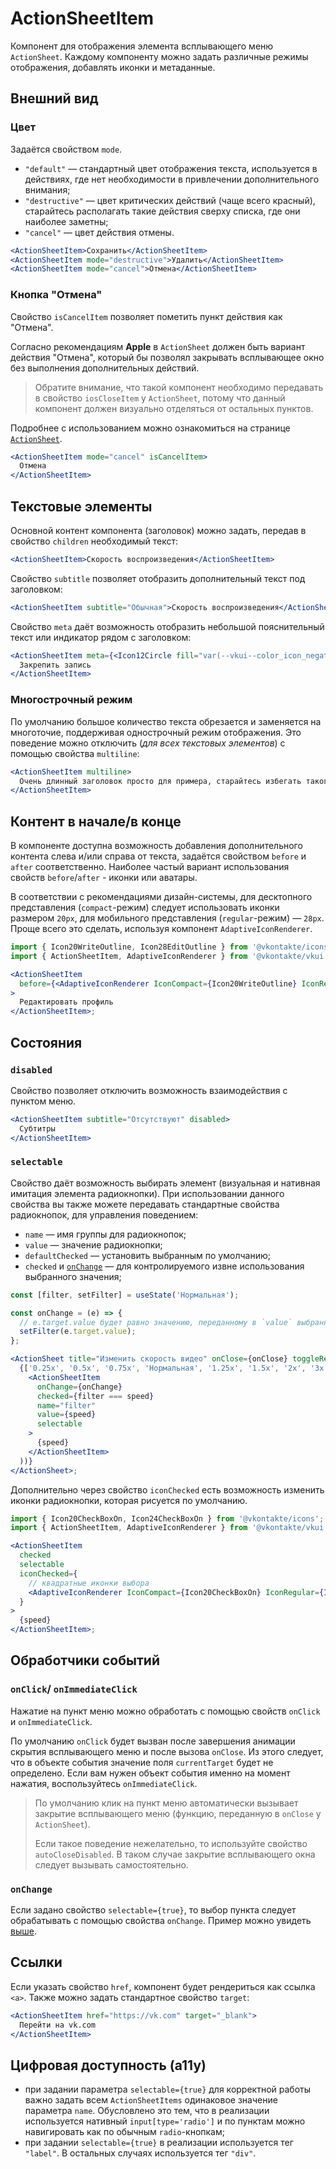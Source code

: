 <Overview>

# ActionSheetItem

Компонент для отображения элемента всплывающего меню `ActionSheet`. Каждому компоненту можно задать различные режимы отображения,
добавлять иконки и метаданные.

</Overview>

## Внешний вид

### Цвет

Задаётся свойством `mode`.

- `"default"` — стандартный цвет отображения текста, используется в действиях,
  где нет необходимости в привлечении дополнительного внимания;
- `"destructive"` — цвет критических действий (чаще всего красный), старайтесь располагать такие действия сверху списка,
  где они наиболее заметны;
- `"cancel"` — цвет действия отмены.

```jsx
<ActionSheetItem>Сохранить</ActionSheetItem>
<ActionSheetItem mode="destructive">Удалить</ActionSheetItem>
<ActionSheetItem mode="cancel">Отмена</ActionSheetItem>
```

### Кнопка "Отмена"

Свойство `isCancelItem` позволяет пометить пункт действия как "Отмена".

Согласно рекомендациям **Apple** в `ActionSheet` должен быть вариант действия "Отмена", который
бы позволял закрывать всплывающее окно без выполнения дополнительных действий.

> Обратите внимание, что такой компонент необходимо передавать в свойство `iosCloseItem` у `ActionSheet`,
> потому что данный компонент должен визуально отделяться от остальных пунктов.

Подробнее с использованием можно ознакомиться на странице [`ActionSheet`](/components/action-sheet#cancel-item).

```jsx
<ActionSheetItem mode="cancel" isCancelItem>
  Отмена
</ActionSheetItem>
```

## Текстовые элементы

Основной контент компонента (заголовок) можно задать, передав в свойство `children` необходимый текст:

```jsx
<ActionSheetItem>Скорость воспроизведения</ActionSheetItem>
```

Свойство `subtitle` позволяет отобразить дополнительный текст под заголовком:

```jsx
<ActionSheetItem subtitle="Обычная">Скорость воспроизведения</ActionSheetItem>
```

Свойство `meta` даёт возможность отобразить небольшой пояснительный текст или индикатор рядом с заголовком:

```jsx
<ActionSheetItem meta={<Icon12Circle fill="var(--vkui--color_icon_negative)" />}>
  Закрепить запись
</ActionSheetItem>
```

### Многострочный режим

По умолчанию большое количество текста обрезается и заменяется на многоточие, поддерживая однострочный режим отображения.
Это поведение можно отключить (_для всех текстовых элементов_) с помощью свойства `multiline`:

```jsx
<ActionSheetItem multiline>
  Очень длинный заголовок просто для примера, старайтесь избегать такого
</ActionSheetItem>
```

## Контент в начале/в конце

В компоненте доступна возможность добавления дополнительного контента слева и/или справа от текста,
задаётся свойством `before` и `after` соответственно.
Наиболее частый вариант использования свойств `before`/`after` - иконки или аватары.

В соответствии с рекомендациями дизайн-системы, для десктопного представления (`compact`-режим) следует
использовать иконки размером `20px`, для мобильного представления (`regular`-режим) — `28px`.
Проще всего это сделать, используя компонент `AdaptiveIconRenderer`.

```jsx
import { Icon20WriteOutline, Icon28EditOutline } from '@vkontakte/icons';
import { ActionSheetItem, AdaptiveIconRenderer } from '@vkontakte/vkui';

<ActionSheetItem
  before={<AdaptiveIconRenderer IconCompact={Icon20WriteOutline} IconRegular={Icon28EditOutline} />}
>
  Редактировать профиль
</ActionSheetItem>;
```

## Состояния

### `disabled`

Свойство позволяет отключить возможность взаимодействия с пунктом меню.

```jsx
<ActionSheetItem subtitle="Отсутствуют" disabled>
  Субтитры
</ActionSheetItem>
```

### `selectable`

Свойство даёт возможность выбирать элемент (визуальная и нативная имитация элемента радиокнопки).
При использовании данного свойства вы также можете передавать стандартные свойства радиокнопок, для управления поведением:

- `name` — имя группы для радиокнопок;
- `value` — значение радиокнопки;
- `defaultChecked` — установить выбранным по умолчанию;
- `checked` и [`onChange`](#onchange) — для контролируемого извне использования выбранного значения;

```jsx
const [filter, setFilter] = useState('Нормальная');

const onChange = (e) => {
  // e.target.value будет равно значению, переданному в `value` выбранного компонента `ActionSheetItem`
  setFilter(e.target.value);
};

<ActionSheet title="Изменить скорость видео" onClose={onClose} toggleRef={selectableTargetRef}>
  {['0.25x', '0.5x', '0.75x', 'Нормальная', '1.25x', '1.5x', '2x', '3x'].map((speed) => (
    <ActionSheetItem
      onChange={onChange}
      checked={filter === speed}
      name="filter"
      value={speed}
      selectable
    >
      {speed}
    </ActionSheetItem>
  ))}
</ActionSheet>;
```

Дополнительно через свойство `iconChecked` есть возможность изменить иконки радиокнопки, которая рисуется по умолчанию.

```jsx
import { Icon20CheckBoxOn, Icon24CheckBoxOn } from '@vkontakte/icons';
import { ActionSheetItem, AdaptiveIconRenderer } from '@vkontakte/vkui';

<ActionSheetItem
  checked
  selectable
  iconChecked={
    // квадратные иконки выбора
    <AdaptiveIconRenderer IconCompact={Icon20CheckBoxOn} IconRegular={Icon24CheckBoxOn} />
  }
>
  {speed}
</ActionSheetItem>;
```

## Обработчики событий

### `onClick`/ `onImmediateClick`

Нажатие на пункт меню можно обработать с помощью свойств `onClick` и `onImmediateClick`.

По умолчанию `onClick` будет вызван после завершения анимации скрытия всплывающего меню и после вызова `onClose`.
Из этого следует, что в объекте события значение поля `currentTarget` будет не определено.
Если вам нужен объект события именно на момент нажатия, воспользуйтесь `onImmediateClick`.

> По умолчанию клик на пункт меню автоматически вызывает закрытие всплывающего меню (функцию, переданную в `onClose` у `ActionSheet`).
>
> Если такое поведение нежелательно, то используйте свойство `autoCloseDisabled`. В таком случае закрытие всплывающего окна
> следует вызывать самостоятельно.

### `onChange`

Если задано свойство `selectable={true}`, то выбор пункта следует обрабатывать с помощью свойства `onChange`.
Пример можно увидеть [выше](#selectable).

## Ссылки

Если указать свойство `href`, компонент будет рендериться как ссылка `<a>`.
Также можно задать стандартное свойство `target`:

```jsx
<ActionSheetItem href="https://vk.com" target="_blank">
  Перейти на vk.com
</ActionSheetItem>
```

## Цифровая доступность (a11y)

- при задании параметра `selectable={true}` для корректной работы важно задать всем `ActionSheetItems` одинаковое значение параметра `name`.
  Обусловлено это тем, что в реализации используется нативный `input[type='radio']` и
  по пунктам можно навигировать как по обычным `radio`-кнопкам;
- при задании `selectable={true}` в реализации используется тег `"label"`. В остальных случаях используется тег `"div"`.
